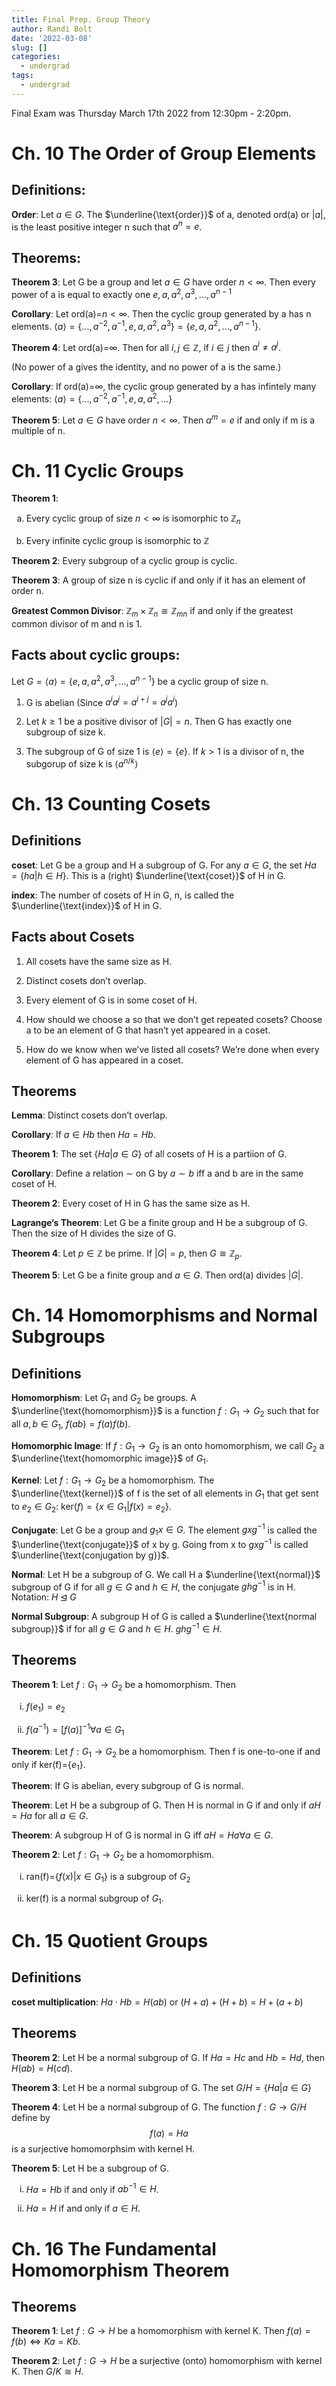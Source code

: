 ```yaml
---
title: Final Prep. Group Theory
author: Randi Bolt
date: '2022-03-08'
slug: []
categories:
  - undergrad
tags:
  - undergrad
---
```


Final Exam was Thursday March 17th 2022 from 12:30pm - 2:20pm.

# Ch. 10 The Order of Group Elements 

## Definitions: 

**Order**: Let $a\in G$. The $\underline{\text{order}}$ of a, denoted ord(a) or $|a|$, is the least positive integer n such that $a^n=e$. 


## Theorems:

**Theorem 3**: Let G be a group and let $a\in G$ have order $n<\infty$. Then every power of a is equal to exactly one $e,a,a^2,a^3,...,a^{n-1}$

**Corollary**: Let ord(a)=$n<\infty$. Then the cyclic group generated by a has n elements. $\langle a\rangle=\{...,a^{-2},a^{-1},e,a,a^2,a^3\}=\{e,a,a^2,...,a^{n-1}\}$. 

**Theorem 4**: Let ord(a)=$\infty$. Then for all $i,j\in\mathbb{Z}$, if $i\in j$ then $a^i\ne a^j$. 

(No power of a gives the identity, and no power of a is the same.)

**Corollary**: If ord(a)=$\infty$, the cyclic group generated by a has infintely many elements: $\langle a\rangle =\{...,a^{-2},a^{-1},e,a,a^{2},...\}$

**Theorem 5**: Let $a\in G$ have order $n<\infty$. Then $a^m=e$ if and only if m is a multiple of n. 

# Ch. 11 Cyclic Groups

**Theorem 1**: 

a. Every cyclic group of size $n<\infty$ is isomorphic to $\mathbb{Z}_n$

b. Every infinite cyclic group is isomorphic to $\mathbb{Z}$

**Theorem 2**: Every subgroup of a cyclic group is cyclic. 

**Theorem 3**: A group of size n is cyclic if and only if it has an element of order n. 

**Greatest Common Divisor**: $\mathbb{Z}_m\times\mathbb{Z}_n\cong \mathbb{Z}_{mn}$ if and only if the greatest common divisor of m and n is 1.

## Facts about cyclic groups:

Let $G=\langle a\rangle=\{e,a,a^2,a^3,...,a^{n-1}\}$ be a cyclic group of size n. 

1. G is abelian (Since $a^ia^j=a^{i+j}=a^{j}a^{i}$)

2. Let $k\geq 1$ be a positive divisor of $|G|=n$. Then G has exactly one subgroup of size k. 

3. The subgroup of G of size 1 is $\langle e\rangle =\{e\}$. If $k>1$ is a divisor of n, the subgorup of size k is $\langle a^{n/k}\rangle$

# Ch. 13 Counting Cosets

## Definitions

**coset**: Let G be a group and H a subgroup of G. For any $a\in G$, the set $Ha=\{ha|h\in H\}.$ This is a (right) $\underline{\text{coset}}$ of H in G. 

**index**: The number of cosets of H in G, n, is called the $\underline{\text{index}}$ of H in G. 

## Facts about Cosets

1. All cosets have the same size as H. 

2. Distinct cosets don't overlap. 

3. Every element of G is in some coset of H. 

4. How should we choose a so that we don't get repeated cosets? Choose a to be an element of G that hasn't yet appeared in a coset. 

5. How do we know when we've listed all cosets? We're done when every element of G has appeared in a coset.

## Theorems

**Lemma**: Distinct cosets don't overlap. 

**Corollary**: If $a\in Hb$ then $Ha=Hb$.

**Theorem 1**: The set $\{Ha|a\in G\}$ of all cosets of H is a partiion of G. 

**Corollary**: Define a relation $\sim$ on G by $a\sim b$ iff a and b are in the same coset of H. 

**Theorem 2**: Every coset of H in G has the same size as H. 

**Lagrange's Theorem**: Let G be a finite group and H be a subgroup of G. Then the size of H divides the size of G. 

**Theorem 4**: Let $p\in\mathbb{Z}$ be prime. If $|G|=p$, then $G\cong\mathbb{Z}_p$. 

**Theorem 5**: Let G be a finite group and $a\in G$. Then ord(a) divides $|G|$.

# Ch. 14 Homomorphisms and Normal Subgroups

## Definitions

**Homomorphism**: Let $G_1$ and $G_2$ be groups. A $\underline{\text{homomorphism}}$ is a function $f:G_1\rightarrow G_2$ such that for all $a,b\in G_1$, $f(ab)=f(a)f(b)$.

**Homomorphic Image**: If $f:G_1\rightarrow G_2$ is an onto homomorphism, we call $G_2$ a $\underline{\text{homomorphic image}}$ of $G_1$. 

**Kernel**: Let $f:G_1\rightarrow G_2$ be a homomorphism. The $\underline{\text{kernel}}$ of f is the set of all elements in $G_1$ that get sent to $e_2\in G_2$: $\text{ker}(f)=\{x\in G_1|f(x)=e_2\}.$

**Conjugate**: Let G be a group and $g_1x\in G$. The element $gxg^{-1}$ is called the $\underline{\text{conjugate}}$ of x by g. Going from x to $gxg^{-1}$ is called $\underline{\text{conjugation by g}}$.

**Normal**: Let H be a subgroup of G. We call H a $\underline{\text{normal}}$ subgroup of G if for all $g\in G$ and $h\in H$, the conjugate $ghg^{-1}$ is in H. Notation: $H \unlhd G$

**Normal Subgroup**: A subgroup H of G is called a $\underline{\text{normal subgroup}}$ if for all $g\in G$ and $h\in H$. $ghg^{-1}\in H$.

## Theorems

**Theorem 1**: Let $f:G_1\rightarrow G_2$ be a homomorphism. Then 

(i) $f(e_1)=e_2$

(ii) $f(a^{-1})=[f(a)]^{-1}\forall a\in G_1$

**Theorem**: Let $f:G_1\rightarrow G_2$ be a homomorphism. Then f is one-to-one if and only if ker(f)=$\{e_1\}$.

**Theorem**: If G is abelian, every subgroup of G is normal. 

**Theorem**: Let H be a subgroup of G. Then H is normal in G if and only if $aH=Ha$ for all $a\in G$. 

**Theorem**: A subgroup H of G is normal in G iff $aH=Ha\forall a\in G$. 

**Theorem 2**: Let $f:G_1\rightarrow G_2$ be a homomorphism. 

(i) ran(f)=$\{f(x)|x\in G_1\}$ is a subgroup of $G_2$

(ii) ker(f) is a normal subgroup of $G_1$.

# Ch. 15 Quotient Groups

## Definitions

**coset multiplication**: $Ha\cdot Hb=H(ab)$ or $(H+a)+(H+b)=H+(a+b)$

## Theorems

**Theorem 2**: Let H be a normal subgroup of G. If $Ha=Hc$ and $Hb=Hd$, then $H(ab)=H(cd)$.

**Theorem 3**: Let H be a normal subgroup of G. The set $G/H=\{Ha|a\in G\}$

**Theorem 4**: Let H be a normal subgroup of G. The function $f:G\rightarrow G/H$ define by $$f(a)=Ha$$ is a surjective homomorphsim with kernel H.

**Theorem 5**: Let H be a subgroup of G. 

(i) $Ha=Hb$ if and only if $ab^{-1}\in H$.

(ii) $Ha=H$ if and only if $a\in H$. 

# Ch. 16 The Fundamental Homomorphism Theorem

## Theorems

**Theorem 1**: Let $f:G\rightarrow H$ be a homomorphism with kernel K. Then $f(a)=f(b) \Leftrightarrow Ka=Kb$.

**Theorem 2**: Let $f:G\rightarrow H$ be a surjective (onto) homomorphism with kernel K. Then $G/K\cong H$.
